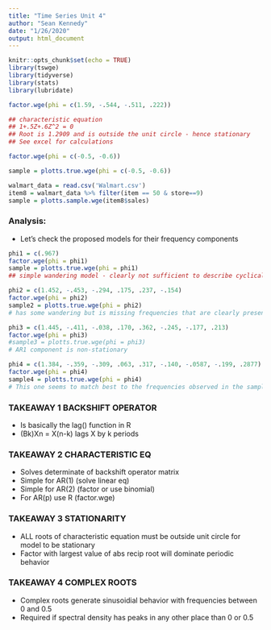 ```yaml
---
title: "Time Series Unit 4"
author: "Sean Kennedy"
date: "1/26/2020"
output: html_document
---
```


```r
knitr::opts_chunk$set(echo = TRUE)
library(tswge)
library(tidyverse)
library(stats)
library(lubridate)
```

```r
factor.wge(phi = c(1.59, -.544, -.511, .222))
```

```r
## characteristic equation
## 1+.5Z+.6Z^2 = 0
## Root is 1.2909 and is outside the unit circle - hence stationary
## See excel for calculations

factor.wge(phi = c(-0.5, -0.6))

sample = plotts.true.wge(phi = c(-0.5, -0.6))
```

```r
walmart_data = read.csv('Walmart.csv')
item8 = walmart_data %>% filter(item == 50 & store==9)
sample = plotts.sample.wge(item8$sales)
```
### Analysis:

  - Let's check the proposed models for their frequency components
  
```r
phi1 = c(.967)
factor.wge(phi = phi1)
sample = plotts.true.wge(phi = phi1)
## simple wandering model - clearly not sufficient to describe cyclical patterns

phi2 = c(1.452, -.453, -.294, .175, .237, -.154)
factor.wge(phi = phi2)
sample2 = plotts.true.wge(phi = phi2)
# has some wandering but is missing frequencies that are clearly present in sample spectral decomp

phi3 = c(1.445, -.411, -.038, .170, .362, -.245, -.177, .213)
factor.wge(phi = phi3)
#sample3 = plotts.true.wge(phi = phi3)
# AR1 component is non-stationary

phi4 = c(1.384, -.359, -.309, .063, .317, -.140, -.0587, -.199, .2877)
factor.wge(phi = phi4)
sample4 = plotts.true.wge(phi = phi4)
# This one seems to match best to the frequencies observed in the sample, exhibits wandering and has peaks that are close to the observed peaks

```



### TAKEAWAY 1 BACKSHIFT OPERATOR

- Is basically the lag() function in R
- (Bk)Xn = X(n-k) lags X by k periods


### TAKEAWAY 2 CHARACTERISTIC EQ

- Solves determinate of backshift operator matrix
- Simple for AR(1) (solve linear eq)
- Simple for AR(2) (factor or use binomial)
- For AR(p) use R (factor.wge)

### TAKEAWAY 3 STATIONARITY

- ALL roots of characteristic equation must be outside unit circle for model to be stationary
- Factor with largest value of abs recip root will dominate periodic behavior

### TAKEAWAY 4 COMPLEX ROOTS

- Complex roots generate sinusoidial behavior with frequencies between 0 and 0.5
- Required if spectral density has peaks in any other place than 0 or 0.5